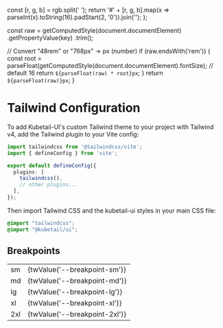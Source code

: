 
  const [r, g, b] = rgb.split(' ');
  return '#' + [r, g, b].map(x => parseInt(x).toString(16).padStart(2, '0')).join('');
};

  const raw = getComputedStyle(document.documentElement)
    .getPropertyValue(key)
    .trim();

  // Convert "48rem" or "768px" → px (number)
  if (raw.endsWith('rem')) {
    const root = parseFloat(getComputedStyle(document.documentElement).fontSize); // default 16
    return `${parseFloat(raw) * root}px`;
  }
  return `${parseFloat(raw)}px`;
}

<Meta title="Tailwind Configuration" />

# Tailwind Configuration

To add Kubetail-UI's custom Tailwind theme to your project with Tailwind v4, add the Tailwind plugin to your Vite config:

```typescript
import tailwindcss from '@tailwindcss/vite';
import { defineConfig } from 'vite';

export default defineConfig({
  plugins: [
    tailwindcss(),
    // other plugins...
  ],
});
```

Then import Tailwind CSS and the kubetail-ui styles in your main CSS file:

```css
@import "tailwindcss";
@import "@kubetail/ui";
```

## Breakpoints

<table>
  <tbody>
    <tr>
      <td>sm</td>
      <td>{twValue('--breakpoint-sm')}</td>
    </tr>
    <tr>
      <td>md</td>
      <td>{twValue('--breakpoint-md')}</td>
    </tr>
    <tr>
      <td>lg</td>
      <td>{twValue('--breakpoint-lg')}</td>
    </tr>
    <tr>
      <td>xl</td>
      <td>{twValue('--breakpoint-xl')}</td>
    </tr>
    <tr>
      <td>2xl</td>
      <td>{twValue('--breakpoint-2xl')}</td>
    </tr>
  </tbody>
</table>
